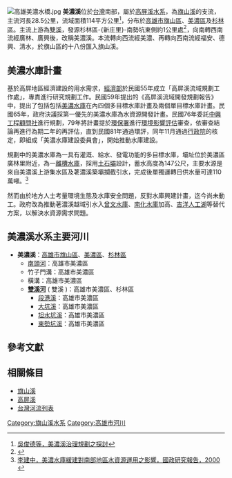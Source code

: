 {{Infobox river
| river_name = 美濃溪
| native_name =
| other_name =
| etymology =
| image_name =File:高屏溪流域地圖 20180221.png
| image_size =350px
| caption    = 位於美濃區的東北西南走向的河流
| country    = {{ROC-TW}}
| origin     = [[杉林區|杉林區]]南勢坑
| mouth      = 十八份
| progression = [[旗山溪|旗山溪]]
| basin_countries =
| location   = [[高雄市|高雄市]][[旗山區|旗山區]]、[[美濃區|美濃區]]、[[杉林區|杉林區]]
| length     = {{convert|28.5|km|}}
| elevation  =
| mouth_elevation =
| discharge  =
| watershed  = {{convert|114|km2|}}
| left_tribs =
| right_tribs =
}}
[[File:高雄美濃水橋.jpg|thumb]]
'''美濃溪'''位於[[台灣|台灣]]南部，屬於[[高屏溪|高屏溪]][[水系|水系]]，為[[旗山溪|旗山溪]]的支流，主流河長28.5公里，流域面積114平方公里<ref>[http://www.shs.edu.tw/works/essay/2006/03/2006033116035438.pdf 吳俊德等，美濃溪治理規劃之探討]{{dead link|date=2018年4月 |bot=InternetArchiveBot |fix-attempted=yes }}</ref>，分布於[[高雄市|高雄市]][[旗山區|旗山區]]、[[美濃區|美濃區]]及[[杉林區|杉林區]]。主流上游為[[雙溪_(高雄市)|雙溪]]，發源杉林區-{新庄里}-南勢坑東側約1公里處<ref>{{Cite web |url=http://meinong.kccc.gov.tw/01meinong/01meinong_b03.asp |title=美濃風光網站：美濃的溪流 |accessdate=2008-02-16 |archive-date=2007-12-03 |archive-url=https://web.archive.org/web/20071203110742/http://meinong.kccc.gov.tw/01meinong/01meinong_b03.asp |dead-url=yes }}</ref>，向南轉西南流經廣林、廣興後，改稱美濃溪。本流轉向西流經美濃、再轉向西南流經福安、德興、清水，於旗山區的十八份匯入旗山溪。

==美濃水庫計畫== 
{{main|美濃水庫|美濃反水庫運動}}
基於高屏地區經濟建設的用水需求，[[中華民國經濟部|經濟部]]於民國55年成立「高屏溪流域規劃工作處」，專責進行研究規劃工作。民國59年提出的《高屏溪流域開發規劃報告》中，提出了包括包括[[美濃水庫|美濃水庫]]在內四個多目標水庫計畫及兩個單目標水庫計畫。民國65年，政府決議採第一優先的美濃水庫為水資源開發計畫。民國76年委託[[中興工程顧問社|中興工程顧問社]]進行規劃，79年將計畫提於[[行政院環境保護署|環保署]]進行[[環境影響評估|環境影響評估]]審查，依審查結論再進行為期二年的再評估，直到民國81年通過環評，同年11月通過[[行政院|行政院]]的核定，即組成「美濃水庫建設委員會」，開始推動水庫建設。

規劃中的美濃水庫為一具有灌溉、給水、發電功能的多目標水庫，壩址位於美濃區廣林里附近，為一[[離槽水庫|離槽水庫]]，採用[[土石壩|土石壩]]設計，蓄水高度為147公尺，主要水源是來自美濃溪上游集水區及荖濃溪築壩攔截引水，完成後單獨運轉日供水量可達110萬噸。<ref>[http://old.npf.org.tw/PUBLICATION/SD/089/R/SD-R-003.htm 李建中，美濃水庫緩建對南部地區水資源運用之影響，國政研究報告，2000] {{webarchive|url=https://web.archive.org/web/20120913070927/http://old.npf.org.tw/PUBLICATION/SD/089/R/SD-R-003.htm |date=2012-09-13 }}</ref> 

然而由於地方人士考量環境生態及水庫安全問題，反對水庫興建計畫，迄今尚未動工。政府改為推動荖濃溪越域引水入[[曾文水庫|曾文水庫]]、[[南化水庫|南化水庫]]加高、[[吉洋人工湖|吉洋人工湖]]等替代方案，以解決水資源需求問題。

==美濃溪水系主要河川==
*'''美濃溪'''：[[高雄市|高雄市]][[旗山區|旗山區]]、[[美濃區|美濃區]]、[[杉林區|杉林區]]
**[[南頭河|南頭河]]：高雄市美濃區
**竹子門溝：高雄市美濃區
**橫溝：高雄市美濃區
**'''[[雙溪河|雙溪河]]''' ( 雙溪 )：高雄市美濃區、杉林區
***[[段港溪|段港溪]]：高雄市美濃區
***[[大坑溪_(高雄市)|大坑溪]]：高雄市美濃區
***[[坦水坑溪|坦水坑溪]]：高雄市美濃區
***[[東勢坑溪|東勢坑溪]]：高雄市美濃區

==參考文獻==
<div class="references-small">
<references />
</div>

==相關條目==
*[[旗山溪|旗山溪]]
*[[高屏溪|高屏溪]]
*[[台灣河流列表|台灣河流列表]]

{{高屏溪}}
{{台灣河流}}

[[Category:旗山溪水系|Category:旗山溪水系]]
[[Category:高雄市河川|Category:高雄市河川]]